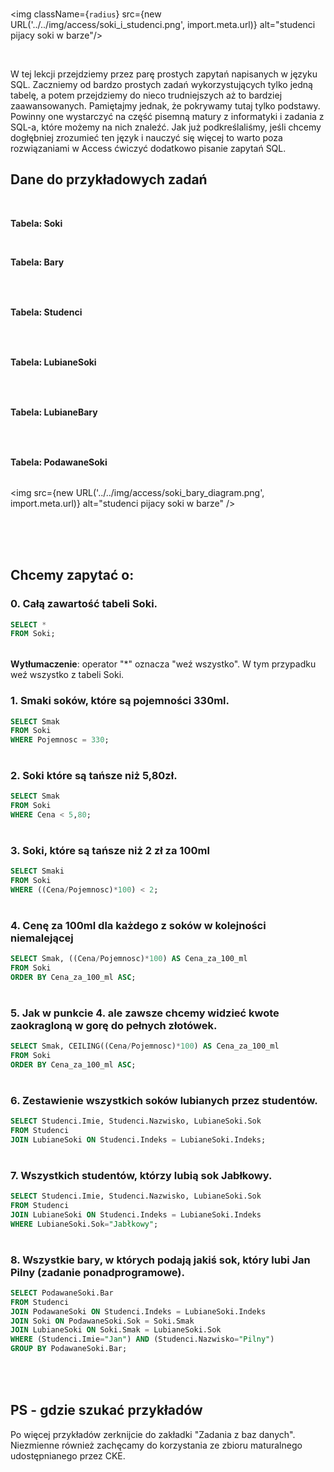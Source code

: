 
<br/>

<img className={`radius`} src={new URL('../../img/access/soki_i_studenci.png', import.meta.url)} alt="studenci pijacy soki w barze"/>

<br/>

W tej lekcji przejdziemy przez parę prostych zapytań napisanych w języku SQL. Zaczniemy od bardzo prostych zadań wykorzystujących tylko jedną tabelę, a potem przejdziemy do nieco trudniejszych aż to bardziej zaawansowanych.
Pamiętajmy jednak, że pokrywamy tutaj tylko podstawy. Powinny one wystarczyć na część pisemną matury z informatyki i zadania z SQL-a, które możemy na nich znaleźć.
Jak już podkreślaliśmy, jeśli chcemy dogłębniej zrozumieć ten język i nauczyć się więcej to warto poza rozwiązaniami w Access ćwiczyć dodatkowo pisanie zapytań SQL.


## Dane do przykładowych zadań

<br/>

**Tabela: Soki**
<Table
header = {["Smak", "Pojemność", "Cena"]}
data = {[
        ["Jabłkowy", "330", "5,00"],
        ["Pomarańczowy", "250", "5,00"],
        ["Porzeczkowy", "250", "4,5"],
        ["Grejpfrutowy", "330", "6,00"],
        ["Kaktusowy", "125", "4,5"]
        ]}
/>

<br/>

**Tabela: Bary**
<Table
header = {["Nazwa", "Adres", "Godzina zamknięcia"]}
data = {[
        ["Przekręt", "Grunwaldzka 15", "1:30"],
        ["Piątak", "Kazimierza 35", "2:00"],
        ["Witaminka", "Rynek 50", "21:00"],
        ["Literatka", "Rynek 48", "0:00"],
        ]}
/>
    
<br/>

**Tabela: Studenci**
<Table
header = {["Indeks", "Imię", "Nazwisko", "Rok studiów"]}
data = {[
        ["342335", "Jan", "Pilny", "I"],
        ["328990", "Kazimierz", "Dostateczny", "III"],
        ["315737", "Amelia", "Celująca", "V"],
        ["346902", "Justyna", "Spokojna", "I"],
        ]}
/>    

<br/>

**Tabela: LubianeSoki**
<Table
header = {["Indeks", "Sok"]}
data = {[
        ["342335", "Jabłkowy"],
        ["342335", "Porzeczkowy"],
        ["328990", "Jabłkowy"],
        ["315737", "Pomaranczowy"],
        ["315737", "Kaktusowy"],
        ["315737", "Grejfrutowy"],
        ]}
/>   

<br/>

**Tabela: LubianeBary**
<Table
header = {["Indeks", "Bar"]}
data = {[
        ["342335", "Przekret"],
        ["342335", "Witaminka"],
        ["328990", "Przekret"],
        ["315737", "Przekret"],
        ["315737", "Piatak"],
        ["346902", "Literatka"],
        ]}
/>  

<br/>

**Tabela: PodawaneSoki**
<Table
header = {["Indeks", "Sok"]}
data = {[
        ["Przekręt", "Jabłkowy"],
        ["Przekręt", "Porzeczkowy"],
        ["Przekręt", "Grejfrutowy"],
        ["Przekręt", "Kaktusowy"],
        ["Piątak", "Jabłkowy"],
        ["Piątak", "Porzeczkowy"],
        ["Witaminka", "Jabłkowy"],
        ["Witaminka", "Pomaranczowy"],
        ["Witaminka", "Kaktusowy"],
        ["Literatka", "Grejfrutowy"],
        ]}
/>  
    
<img src={new URL('../../img/access/soki_bary_diagram.png', import.meta.url)} alt="studenci pijacy soki w barze" />

<br/> <br/> <br/>


## **Chcemy zapytać o:**

### 0. Całą zawartość tabeli Soki.
```sql
SELECT *
FROM Soki;
```
<Table
header = {["Smak", "Pojemność", "Cena"]}
data = {[
        ["Jabłkowy", "330", "5,00"],
        ["Pomarańczowy", "250", "5,00"],
        ["Porzeczkowy", "250", "4,5"],
        ["Grejpfrutowy", "330", "6,00"],
        ["Kaktusowy", "125", "4,5"]
        ]}
/>

**Wytłumaczenie**: operator "*" oznacza "weź wszystko". W tym przypadku weź wszystko z tabeli Soki.
    
### 1. Smaki soków, które są pojemności 330ml.  

```sql
SELECT Smak
FROM Soki
WHERE Pojemnosc = 330; 
```
<Table
    header = {["Smak"]}
    data = {[
            ["Jabłkowy"],
            ["Grejfrutowy"],
            ]}
/>

    
### 2. Soki które są tańsze niż 5,80zł.

```sql
SELECT Smak
FROM Soki
WHERE Cena < 5,80; 
```
<Table
    header = {["Smak"]}
    data = {[
            ["Jabłkowy"],
            ["Pomarańczowy"],
            ["Porzeczkowy"],
            ["Kaktusowy"],
            ]}
/>

                  

### 3. Soki, które są tańsze niż 2 zł za 100ml 

```sql
SELECT Smaki
FROM Soki
WHERE ((Cena/Pojemnosc)*100) < 2; 
```
<Table
    header = {["Smak"]}
    data = {[
            ["Jabłkowy"],
            ["Porzeczkowy"],
            ["Grejfrutowy"],
            ]}
/>


### 4. Cenę za 100ml dla każdego z soków w kolejności niemalejącej

```sql
SELECT Smak, ((Cena/Pojemnosc)*100) AS Cena_za_100_ml
FROM Soki
ORDER BY Cena_za_100_ml ASC;
```
<Table
    header = {["Smak", "Cena_za_100_ml"]}
    data = {[
            ["Jabłkowy", "1,51515151515152"],
            ["Porzeczkowy", "1,8"],
            ["Grejfrutowy", "1,81818181818182"],
            ["Pomarańczowy", "2"],
            ["Kaktusowy", "3,6"]
            ]}
/>

### 5. Jak w punkcie 4. ale zawsze chcemy widzieć kwote zaokragloną w gorę do pełnych złotówek.

 ```sql
SELECT Smak, CEILING((Cena/Pojemnosc)*100) AS Cena_za_100_ml
FROM Soki
ORDER BY Cena_za_100_ml ASC;
```  
<Table
    header = {["Smak", "Cena_za_100_ml"]}
    data = {[
            ["Jabłkowy", "2"],
            ["Porzeczkowy", "2"],
            ["Grejfrutowy", "2"],
            ["Pomarańczowy", "2"],
            ["Kaktusowy", "4"]
            ]}
/>  

### 6. Zestawienie wszystkich soków lubianych przez studentów.

```sql
SELECT Studenci.Imie, Studenci.Nazwisko, LubianeSoki.Sok
FROM Studenci
JOIN LubianeSoki ON Studenci.Indeks = LubianeSoki.Indeks;
```   
<Table
    header = {["Imie", "Nazwisko", "Sok"]}
    data = {[
            ["Amelia", "Celujaca", "Pomaranczowy"],
            ["Amelia", "Celujaca", "Kaktusowy"],
            ["Amelia", "Celujaca", "Grejfrutowy"],
            ["Kazimierz", "Dostateczny", "Jabłkowy"],
            ["Jan", "Pilny", "Jabłkowy"],
            ["Jan", "Pilny", "Porzeczkowy"]
            ]}
/>     

### 7. Wszystkich studentów, którzy lubią sok Jabłkowy.

```sql
SELECT Studenci.Imie, Studenci.Nazwisko, LubianeSoki.Sok
FROM Studenci
JOIN LubianeSoki ON Studenci.Indeks = LubianeSoki.Indeks
WHERE LubianeSoki.Sok="Jabłkowy";
```
<Table
    header = {["Imie", "Nazwisko", "Sok"]}
    data = {[
            ["Kazimierz", "Dostateczny", "Jabłkowy"],
            ["Jan", "Pilny", "Jabłkowy"],
            ]}
/>  

### 8. Wszystkie bary, w których podają jakiś sok, który lubi Jan Pilny (zadanie ponadprogramowe).

```sql
SELECT PodawaneSoki.Bar
FROM Studenci 
JOIN PodawaneSoki ON Studenci.Indeks = LubianeSoki.Indeks
JOIN Soki ON PodawaneSoki.Sok = Soki.Smak
JOIN LubianeSoki ON Soki.Smak = LubianeSoki.Sok 
WHERE (Studenci.Imie="Jan") AND (Studenci.Nazwisko="Pilny")
GROUP BY PodawaneSoki.Bar;
```  
<Table
    header = {["Bar"]}
    data = {[
            ["Piątak"],
            ["Przekręt"],
            ["Witaminka"],
            ]}
/>

<br/>

## PS - gdzie szukać przykładów

Po więcej przykładów zerknijcie do zakładki "Zadania z baz danych".
Niezmienne również zachęcamy do korzystania ze zbioru maturalnego udostępnianego przez CKE.
    